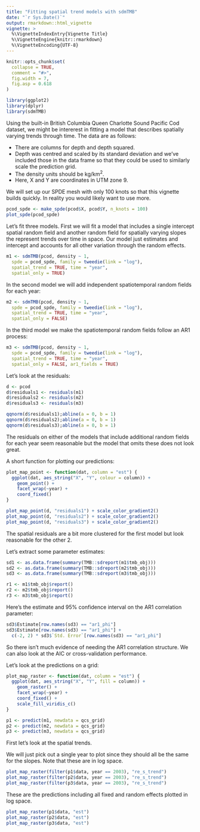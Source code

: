 ```yaml
---
title: "Fitting spatial trend models with sdmTMB"
date: "`r Sys.Date()`"
output: rmarkdown::html_vignette
vignette: >
  %\VignetteIndexEntry{Vignette Title}
  %\VignetteEngine{knitr::rmarkdown}
  %\VignetteEncoding{UTF-8}
---
```


```r
knitr::opts_chunk$set(
  collapse = TRUE,
  comment = "#>",
  fig.width = 7,
  fig.asp = 0.618
)
```

```r
library(ggplot2)
library(dplyr)
library(sdmTMB)
```

Using the built-in British Columbia Queen Charlotte Sound Pacific Cod dataset, we might be intererest in fitting a model that describes spatially varying trends through time. The data are as follows:

- There are columns for depth and depth squared.
- Depth was centred and scaled by its standard deviation and we've included those in the data frame so that they could be used to similarly scale the prediction grid.
- The density units should be kg/km^2^.
- Here, X and Y are coordinates in UTM zone 9.

We will set up our SPDE mesh with only 100 knots so that this vignette builds quickly. In reality you would likely want to use more.

```r
pcod_spde <- make_spde(pcod$X, pcod$Y, n_knots = 100)
plot_spde(pcod_spde)
```

Let's fit three models. First we will fit a model that includes a single intercept spatial random field and another random field for spatially varying slopes the represent trends over time in space. Our model just estimates and intercept and accounts for all other variation through the random effects.

```r
m1 <- sdmTMB(pcod, density ~ 1,
  spde = pcod_spde, family = tweedie(link = "log"),
  spatial_trend = TRUE, time = "year",
  spatial_only = TRUE)
```

In the second model we will add independent spatiotemporal random fields for each year:

```r
m2 <- sdmTMB(pcod, density ~ 1,
  spde = pcod_spde, family = tweedie(link = "log"),
  spatial_trend = TRUE, time = "year",
  spatial_only = FALSE)
```

In the third model we make the spatiotemporal random fields follow an AR1 process:

```r
m3 <- sdmTMB(pcod, density ~ 1,
  spde = pcod_spde, family = tweedie(link = "log"),
  spatial_trend = TRUE, time = "year",
  spatial_only = FALSE, ar1_fields = TRUE)
```

Let's look at the residuals:

```r
d <- pcod
d$residuals1 <- residuals(m1)
d$residuals2 <- residuals(m2)
d$residuals3 <- residuals(m3)

qqnorm(d$residuals1);abline(a = 0, b = 1)
qqnorm(d$residuals2);abline(a = 0, b = 1)
qqnorm(d$residuals3);abline(a = 0, b = 1)
```

The residuals on either of the models that include additional random fields for each year seem reasonable but the model that omits these does not look great.

A short function for plotting our predictions:

```r
plot_map_point <- function(dat, column = "est") {
  ggplot(dat, aes_string("X", "Y", colour = column)) +
    geom_point() +
    facet_wrap(~year) +
    coord_fixed()
}
```

```r
plot_map_point(d, "residuals1") + scale_color_gradient2()
plot_map_point(d, "residuals2") + scale_color_gradient2()
plot_map_point(d, "residuals3") + scale_color_gradient2()
```

The spatial residuals are a bit more clustered for the first model but look reasonable for the other 2.

Let's extract some parameter estimates:

```r
sd1 <- as.data.frame(summary(TMB::sdreport(m1$tmb_obj)))
sd2 <- as.data.frame(summary(TMB::sdreport(m2$tmb_obj)))
sd3 <- as.data.frame(summary(TMB::sdreport(m3$tmb_obj)))
```

```r
r1 <- m1$tmb_obj$report()
r2 <- m2$tmb_obj$report()
r3 <- m3$tmb_obj$report()
```

Here's the estimate and 95% confidence interval on the AR1 correlation parameter:

```r
sd3$Estimate[row.names(sd3) == "ar1_phi"]
sd3$Estimate[row.names(sd3) == "ar1_phi"] +
  c(-2, 2) * sd3$`Std. Error`[row.names(sd3) == "ar1_phi"]
```

So there isn't much evidence of needing the AR1 correlation structure. We can also look at the AIC or cross-validation performance.

Let's look at the predictions on a grid:

```r
plot_map_raster <- function(dat, column = "est") {
  ggplot(dat, aes_string("X", "Y", fill = column)) +
    geom_raster() +
    facet_wrap(~year) +
    coord_fixed() +
    scale_fill_viridis_c()
}
```

```r
p1 <- predict(m1, newdata = qcs_grid)
p2 <- predict(m2, newdata = qcs_grid)
p3 <- predict(m3, newdata = qcs_grid)
```

First let's look at the spatial trends.

We will just pick out a single year to plot since they should all be the same for the slopes. Note that these are in log space.

```r
plot_map_raster(filter(p1$data, year == 2003), "re_s_trend")
plot_map_raster(filter(p2$data, year == 2003), "re_s_trend")
plot_map_raster(filter(p3$data, year == 2003), "re_s_trend")
```

These are the predictions including all fixed and random effects plotted in log space.

```r
plot_map_raster(p1$data, "est")
plot_map_raster(p2$data, "est")
plot_map_raster(p3$data, "est")
```
